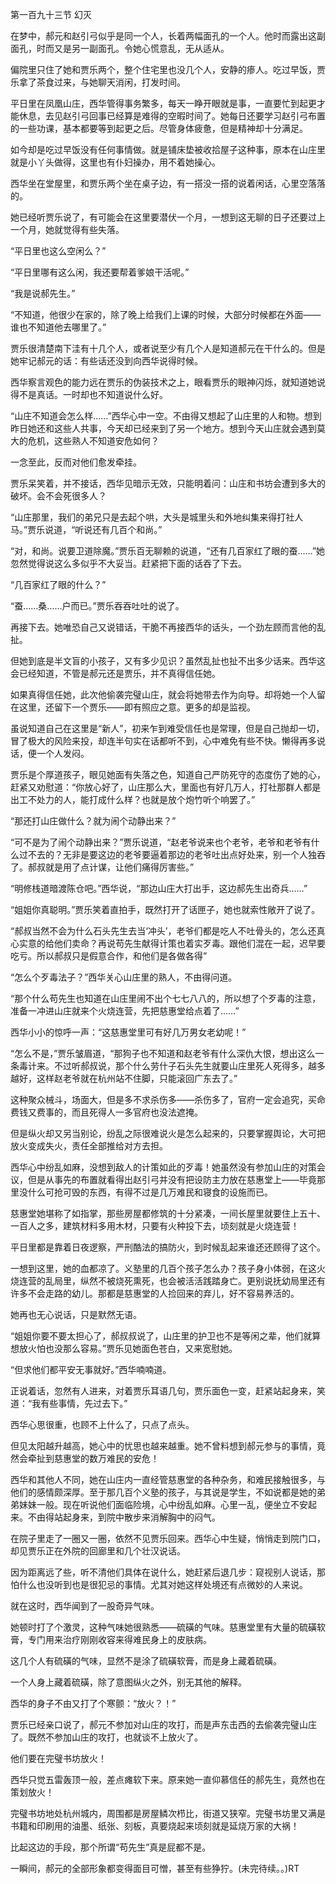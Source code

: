 

第一百九十三节 幻灭

在梦中，郝元和赵引弓似乎是同一个人，长着两幅面孔的一个人。他时而露出这副面孔，时而又是另一副面孔。令她心慌意乱，无从适从。

偏院里只住了她和贾乐两个，整个住宅里也没几个人，安静的瘆人。吃过早饭，贾乐拿了茶食过来，与她聊天消闲，打发时间。

平日里在凤凰山庄，西华管得事务繁多，每天一睁开眼就是事，一直要忙到起更才能休息，去见赵引弓回事已经算是难得的空暇时间了。她每日还要学习赵引弓布置的一些功课，基本都要等到起更之后。尽管身体疲惫，但是精神却十分满足。

如今却是吃过早饭没有任何事情做。就是铺床垫被收拾屋子这种事，原本在山庄里就是小丫头做得，这里也有仆妇操办，用不着她操心。

西华坐在堂屋里，和贾乐两个坐在桌子边，有一搭没一搭的说着闲话，心里空落落的。

她已经听贾乐说了，有可能会在这里要潜伏一个月，一想到这无聊的日子还要过上一个月，她就觉得有些失落。

“平日里也这么空闲么？”

“平日里哪有这么闲，我还要帮着爹娘干活呢。”

“我是说郝先生。”

“不知道，他很少在家的，除了晚上给我们上课的时候，大部分时候都在外面――谁也不知道他去哪里了。”

贾乐很清楚南下洼有十几个人，或者说至少有几个人是知道郝元在干什么的。但是她牢记郝元的话：有些话还没到向西华说得时候。

西华察言观色的能力远在贾乐的伪装技术之上，眼看贾乐的眼神闪烁，就知道她说得不是真话。一时却也不知道说什么好。

“山庄不知道会怎么样……”西华心中一空。不由得又想起了山庄里的人和物。想到昨日她还和这些人共事，今天却已经来到了另一个地方。想到今天山庄就会遇到莫大的危机，这些熟人不知道安危如何？

一念至此，反而对他们愈发牵挂。

贾乐呆笑着，并不接话，西华见暗示无效，只能明着问：山庄和书坊会遭到多大的破坏。会不会死很多人？

“山庄那里，我们的弟兄只是去起个哄，大头是城里头和外地纠集来得打社人马。”贾乐说道，“听说还有几百个和尚。”

“对，和尚。说要卫道除魔。”贾乐百无聊赖的说道，“还有几百家红了眼的蚕……”她忽然觉得说这么多似乎不大妥当。赶紧把下面的话吞了下去。

“几百家红了眼的什么？”

“蚕……桑……户而已。”贾乐吞吞吐吐的说了。

再接下去。她唯恐自己又说错话，干脆不再接西华的话头，一个劲左顾而言他的乱扯。

但她到底是半文盲的小孩子，又有多少见识？虽然乱扯也扯不出多少话来。西华这会已经知道，不管是郝元还是贾乐，并不真得信任她。

如果真得信任她，此次他偷袭完璧山庄，就会将她带去作为向导。却将她一个人留在这里，还留下一个贾乐――即有照应之意。更多的却是监视。

虽说知道自己在这里是“新人”，初来乍到难受信任也是常理，但是自己抛却一切，冒了极大的风险来投，却连半句实在话都听不到，心中难免有些不快。懒得再多说话，便一个人发闷。

贾乐是个厚道孩子，眼见她面有失落之色，知道自己严防死守的态度伤了她的心，赶紧又劝慰道：“你放心好了，山庄那么大，里面也有好几万人，打社那群人都是出工不处力的人，能打成什么样？也就是放个炮竹听个响罢了。”

“那还打山庄做什么？就为闹个动静出来？”

“可不是为了闹个动静出来？”贾乐说道，“赵老爷说来也个老爷，老爷和老爷有什么过不去的？无非是要这边的老爷要逼着那边的老爷吐出点好处来，别一个人独吞了。郝叔就是用了点计谋，让他们痛得厉害些。”

“明修栈道暗渡陈仓吧。”西华说，“那边山庄大打出手，这边郝先生出奇兵……”

“姐姐你真聪明。”贾乐笑着直拍手，既然打开了话匣子，她也就索性敞开了说了。

“郝叔当然不会为什么石头先生去当‘冲头’，老爷们都是吃人不吐骨头的，怎么还真心实意的给他们卖命？再说苟先生献得计策也着实歹毒。跟他们混在一起，迟早要吃亏。所以郝叔只是假意合作，和他们是各做各得”

“怎么个歹毒法子？”西华关心山庄里的熟人，不由得问道。

“那个什么苟先生也知道在山庄里闹不出个七七八八的，所以想了个歹毒的注意，准备一冲进山庄就来个火烧连营，先把慈惠堂给点着了……”

西华小小的惊呼一声：“这慈惠堂里可有好几万男女老幼呢！”

“怎么不是，”贾乐皱眉道，“那狗子也不知道和赵老爷有什么深仇大恨，想出这么一条毒计来。不过听郝叔说，那个什么劳什子石头先生就要山庄里死人死得多，越多越好，这样赵老爷就在杭州站不住脚，只能滚回广东去了。”

这种聚众械斗，场面大，但是多不求杀伤多――杀伤多了，官府一定会追究，买命费钱又费事的，而且死得人一多官府也没法遮掩。

但是纵火却又另当别论，纷乱之际很难说火是怎么起来的，只要掌握舆论，大可把放火变成失火，责任全部推给对方去担。

西华心中纷乱如麻，没想到敌人的计策如此的歹毒！她虽然没有参加山庄的对策会议，但是从事先的布置就看得出赵引弓并没有把设防主力放在慈惠堂上――毕竟那里没什么可抢可毁的东西，有得不过是几万难民和寝食的设施而已。

慈惠堂她堪称了如指掌，那些房屋都修筑的十分紧凑，一间长屋里就要住上五十、一百人之多，建筑材料多用木材，只要有火种投下去，顷刻就是火烧连营！

平日里都是靠着日夜逻察，严刑酷法的搞防火，到时候乱起来谁还还顾得了这个。

一想到这里，她的血都凉了。义塾里的几百个孩子怎么办？孩子身小体弱，在这火烧连营的乱局里，纵然不被烧死熏死，也会被活活践踏身亡。更别说抚幼局里还有许多不会走路的幼儿。那都是慈惠堂的人捡回来的弃儿，好不容易养活的。

她再也无心说话，只是默然无语。

“姐姐你要不要太担心了，郝叔叔说了，山庄里的护卫也不是等闲之辈，他们就算想放火怕也没那么容易。”贾乐见她面色苍白，又来宽慰她。

“但求他们都平安无事就好。”西华喃喃道。

正说着话，忽然有人进来，对着贾乐耳语几句，贾乐面色一变，赶紧站起身来，笑道：“我有些事情，先过去下。”

西华心思很重，也顾不上什么了，只点了点头。

但见太阳越升越高，她心中的忧思也越来越重。她不曾料想到郝元参与的事情，竟然会牵扯到慈惠堂的数万难民的安危！

西华和其他人不同，她在山庄内一直经管慈惠堂的各种杂务，和难民接触很多，与他们的感情颇深厚。至于那几百个义塾的孩子，与其说是学生，不如说都是她的弟弟妹妹一般。现在听说他们面临险境，心中纷乱如麻。心里一乱，便坐立不安起来。不由得站起身来，到院中散步来消解胸中的闷气。

在院子里走了一圈又一圈，依然不见贾乐回来。西华心中生疑，悄悄走到院门口，却见贾乐正在外院的回廊里和几个壮汉说话。

因为距离远了些，听不清他们具体在说什么，她赶紧后退几步：窥视别人说话，那怕什么也没听到也是很犯忌的事情。尤其对她这样处境还有点微妙的人来说。

就在这时，西华闻到了一股奇异气味。

她顿时打了个激灵，这种气味她很熟悉――硫磺的气味。慈惠堂里有大量的硫磺软膏，专门用来治疗刚刚收容来得难民身上的皮肤病。

这几个人有硫磺的气味，显然不是涂了硫磺软膏，而是身上藏着硫磺。

一个人身上藏着硫磺，除了意图纵火之外，别无其他的解释。

西华的身子不由又打了个寒颤：“放火？！”

贾乐已经亲口说了，郝元不参加对山庄的攻打，而是声东击西的去偷袭完璧山庄了。既然不参加山庄的攻打，也就谈不上放火了。

他们要在完璧书坊放火！

西华只觉五雷轰顶一般，差点瘫软下来。原来她一直仰慕信任的郝先生，竟然也在策划放火！

完璧书坊地处杭州城内，周围都是房屋鳞次栉比，街道又狭窄。完璧书坊里又满是书籍和印刷用的油墨、纸张、刻板，真要烧起来顷刻就是延烧万家的大祸！

比起这边的手段，那个所谓“苟先生”真是屁都不是。

一瞬间，郝元的全部形象都变得面目可憎，甚至有些狰狞。(未完待续。。)RT

